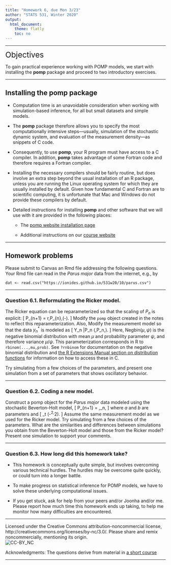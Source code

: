 ```yaml
---
title: "Homework 6, due Mon 3/23"
author: "STATS 531, Winter 2020"
output:
  html_document:
    theme: flatly
    toc: no
---
```


\newcommand\prob{\mathbb{P}}
\newcommand\E{\mathbb{E}}
\newcommand\var{\mathrm{Var}}
\newcommand\cov{\mathrm{Cov}}
\newcommand\data[1]{#1^*}

--------


<big><big><big>Objectives</big></big></big>

To gain practical experience working with POMP models, we start with installing the **pomp** package and proceed to two introductory exercises.


------

## Installing the **pomp** package


* Computation time is an unavoidable consideration when working with simulation-based inference, for all but small datasets and simple models. 

* The **pomp** package therefore allows you to specify the most computationally intensive steps---usually, simulation of the stochastic dynamic system, and evaluation of the measurement density---as snippets of C code. 

* Consequently, to use **pomp**, your R program must have access to a C compiler. 
In addition, **pomp** takes advantage of some Fortran code and therefore requires a Fortran compiler. 

* Installing the necessary compilers should be fairly routine, but does involve an extra step beyond the usual installation of an R package, unless you are running the Linux operating system for which they are usually installed by default. Given how fundamental C and Fortran are to scientific computing, it is unfortunate that Mac and Windows do not provide these compilers by default.

* Detailed instructions for installing **pomp** and other software that we will use with it are provided in the following places:

    + The [pomp website installation page](https://kingaa.github.io/pomp/install.html)

    + Additional instructions on our [course website](https://ionides.github.io/531w20/pomp_prep/preparation.html)

-----------------


## Homework problems

Please submit to Canvas an Rmd file addressing the following questions. Your Rmd file can read in the *Parus major* data from the internet, e.g., by
```
dat <- read.csv("https://ionides.github.io/531w20/10/parus.csv")
```

------------

### Question 6.1. Reformulating the Ricker model.

The Ricker equation can be reparameterized so that the scaling of $P_n$ is explicit:
\[
P_{n+1} = r\,P_{n}\,\exp\left(-\frac{P_{n}}{k}\right).
\]
Modify the `pomp` object created in the notes to reflect this reparameterization. Also, Modify the measurement model so that the data $\data{y_n}$ is modeled as 
\[
Y_n |P_n \sim \mathrm{Negbin}(\phi\,P_n,\psi).
\]
Here, $\mathrm{Negbin}(\mu,\psi)$ is the negative binomial distribution with mean $\mu$ and  probability parameter $\psi$, and therefore variance $\mu/\psi$. This parameterization corresponds in R to `rbinom(...,mu,prob)`. See `?rnbinom` for documentation on the negative binomial distribution and [the R Extensions Manual section on distribution functions](http://cran.r-project.org/doc/manuals/r-release/R-exts.html#Distribution-functions) for information on how to access these in C. 

Try simulating from a few choices of the parameters, and present one simulation from a set of parameters that shows oscillatory behavior.

----------

### Question 6.2. Coding a new model.

Construct a pomp object for the *Parus major* data modeled using the stochastic Beverton-Holt model,
\[
P_{n+1} = \frac{a\,P_n}{1+b\,P_n}\,\varepsilon_n,
\]
where $a$ and $b$ are parameters and
\[
\varepsilon_t \sim \mathrm{Lognormal}(-\tfrac{1}{2}\sigma^2,\sigma^2).
\]
Assume the same measurement model as we used for the Ricker model. Try simulating from a few choices of the parameters. What are the similarities and differences between simulations you obtain from the Beverton-Holt model and those from the Ricker model? Present one simulation to support your comments.

----------

### Question 6.3. How long did this homework take?

* This homework is conceptually quite simple, but involves overcoming various technical hurdles. 
The hurdles may be overcome quite quickly, or could turn into a longer battle.

* To make progress on statistical inference for POMP models, we have to solve these underlying computational issues.

* If you get stuck, ask for help from your peers and/or Joonha and/or me. Please report how much time this homework ends up taking, to help me monitor how many difficulties are encountered.

---------------

Licensed under the Creative Commons attribution-noncommercial license, http://creativecommons.org/licenses/by-nc/3.0/.
Please share and remix noncommercially, mentioning its origin.  
![CC-BY_NC](cc-by-nc.png)

Acknowledgments: The questions derive from material in [a short course](http://kingaa.github.io/sbied/index.html)


---------------




